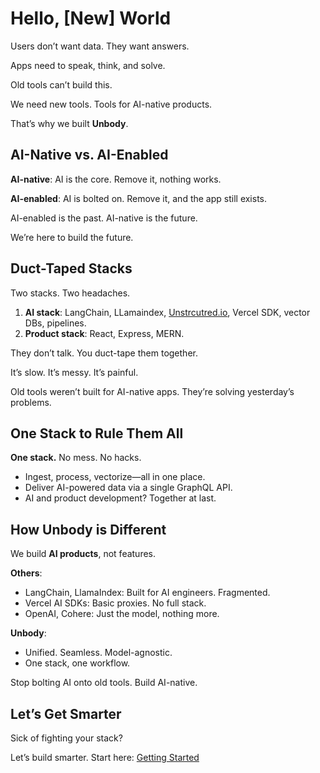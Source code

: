 # Hello, [New] World

Users don’t want data. They want answers.

Apps need to speak, think, and solve.

Old tools can’t build this.

We need new tools. Tools for AI-native products.

That’s why we built **Unbody**.

## AI-Native vs. AI-Enabled

**AI-native**: AI is the core. Remove it, nothing works.

**AI-enabled**: AI is bolted on. Remove it, and the app still exists.

AI-enabled is the past. AI-native is the future.

We’re here to build the future.

## Duct-Taped Stacks

Two stacks. Two headaches.

1. **AI stack**: LangChain, LLamaindex, [Unstrcutred.io](http://Unstrcutred.io), Vercel SDK, vector DBs, pipelines.
2. **Product stack**: React, Express, MERN.

They don’t talk. You duct-tape them together.

It’s slow. It’s messy. It’s painful.

Old tools weren’t built for AI-native apps. They’re solving yesterday’s problems.

## One Stack to Rule Them All

**One stack.** No mess. No hacks.

- Ingest, process, vectorize—all in one place.
- Deliver AI-powered data via a single GraphQL API.
- AI and product development? Together at last.

## How Unbody is Different

We build **AI products**, not features.

**Others**:

- LangChain, LlamaIndex: Built for AI engineers. Fragmented.
- Vercel AI SDKs: Basic proxies. No full stack.
- OpenAI, Cohere: Just the model, nothing more.

**Unbody**:

- Unified. Seamless. Model-agnostic.
- One stack, one workflow.

Stop bolting AI onto old tools. Build AI-native.

## Let’s Get Smarter

Sick of fighting your stack?

Let’s build smarter. Start here: [Getting Started](/get-started)
